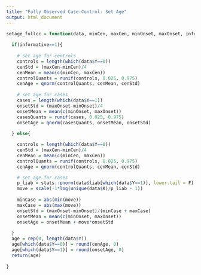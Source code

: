 ```yaml
---
title: "Fully Observed Case-Control: Set Age"
output: html_document
---
```


```r
setage_fullcc = function(data, minCen, maxCen, minOnset, maxOnset, informative){
  
  if(informative==1){
    
    # set age for controls
    controls = length(which(data$Y==0))
    cenStd = (maxCen-minCen)/4
    cenMean = mean(c(minCen, maxCen))
    controlQuants = runif(controls, 0.025, 0.975)
    cenAge = qnorm(controlQuants, cenMean, cenStd)
  
    # set age for cases
    cases = length(which(data$Y==1))
    onsetStd = (maxOnset-minOnset)/4
    onsetMean = mean(c(minOnset, maxOnset))
    casesQuants = runif(cases, 0.025, 0.975)
    onsetAge = qnorm(casesQuants, onsetMean, onsetStd)
  
  } else{

    controls = length(which(data$Y==0))
    cenStd = (maxCen-minCen)/4
    cenMean = mean(c(minCen, maxCen))
    controlQuants = runif(controls, 0.025, 0.975)
    cenAge = qnorm(controlQuants, cenMean, cenStd)

    # set age for cases
    p_liab = stats::pnorm(data$liab[which(data$Y==1)], lower.tail = F)
    move = scale(-1*log(unique(data$K)/p_liab - 1))
    
    minCase = abs(min(move))
    maxCase = abs(max(move))
    onsetStd = (maxOnset-minOnset)/(minCase + maxCase)
    onsetMean = mean(c(minOnset, maxOnset))
    onsetAge = onsetMean + move*onsetStd   
    
  }
  age = rep(0, length(data$Y))
  age[which(data$Y==0)] = round(cenAge, 0)
  age[which(data$Y==1)] = round(onsetAge, 0)
  return(age)
  
}
```